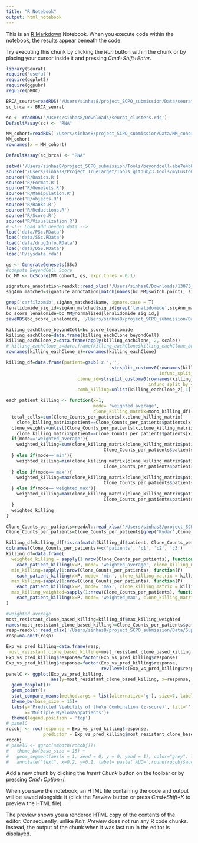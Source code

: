 ```yaml
---
title: "R Notebook"
output: html_notebook
---
```


This is an [R Markdown](http://rmarkdown.rstudio.com) Notebook. When you execute code within the notebook, the results appear beneath the code. 

Try executing this chunk by clicking the *Run* button within the chunk or by placing your cursor inside it and pressing *Cmd+Shift+Enter*. 
<!-- Load libraries -->
```r
library(Seurat)
require('useful')
require(ggplot2)
require(ggpubr)
require(pROC)
```
<!-- Load data -->
```r
BRCA_seurat=readRDS('/Users/sinhas8/project_SCPO_submission/Data/seurat_object_breast_cancer_trial.RDS')
sc_brca <- BRCA_seurat

sc <- readRDS('/Users/sinhas8/Downloads/seurat_clusters.rds')
DefaultAssay(sc) <- "RNA"

MM_cohort=readRDS('/Users/sinhas8/project_SCPO_submission/Data/MM_cohort_seuratObj.RDS')
MM_cohort
rownames(x = MM_cohort)

DefaultAssay(sc_brca) <- "RNA"
```
<!-- Load scripts -->
```r
setwd('/Users/sinhas8/project_SCPO_submission/Tools/beyondcell-abe7e4b84af3e8f14bdbc5531f2e45d826e442dd/')
source('/Users/sinhas8/Project_TrueTarget/Tools_github/3.Tools/myCustom_functions.R')
source('R/Basics.R')
source('R/Format.R')
source('R/Genesets.R')
source('R/Manipulation.R')
source('R/objects.R')
source('R/Ranks.R')
source('R/Reductions.R')
source('R/Score.R')
source('R/Visualization.R')
# <!-- Load add needed data -->
load('data/PSc.RData')
load('data/SSc.RData')
load('data/drugInfo.RData')
load('data/DSS.RData')
load('R/sysdata.rda')
```
<!-- Try BeyondCell -->
```r
gs <- GenerateGenesets(SSc)
#compute BeyondCell Score
bc_MM <- bcScore(MM_cohort, gs, expr.thres = 0.1)
```
<!-- Identify provided BC signatures mapping to drugs -->
```r
signature_annotation=readxl::read_xlsx('/Users/sinhas8/Downloads/13073_2021_1001_MOESM10_ESM.xlsx', skip = 1)
sigAnn_matched=signature_annotation[match(names(bc_MM@switch.point), signature_annotation$sig_id),]
```
<!-- Compute BC_score for drugs given to MM patients -->
```r
grep('carfilzomib',sigAnn_matched$Name, ignore.case = T)
lenalidomide_sig_id=sigAnn_matched$sig_id[grep('lenalidomide',sigAnn_matched$Name, ignore.case = T)]
bc_score_lenalomide=bc_MM@normalized[lenalidomide_sig_id,]
saveRDS(bc_score_lenalomide, '/Users/sinhas8/project_SCPO_submission/Data/MM_bc_score_lenalomide.RDS')
```
<!-- COmpute a killing score based on the above BC score -->
```r
killing_eachClone_beyondCell=bc_score_lenalomide
killing_eachClone=data.frame(killing_eachClone_beyondCell)
killing_eachClone_z=data.frame(apply(killing_eachClone, 2, scale))
# killing_eachClone_z=data.frame(killing_eachClone$killing_eachClone_beyondCell)
rownames(killing_eachClone_z)=rownames(killing_eachClone)

killing_df=data.frame(patient=gsub('z.','',
                                        strsplit_customv0(rownames(killing_eachClone_z),
                                                          infunc_split_by = '_', retreving_onject_id = 1)),
                           clone_id=strsplit_customv0(rownames(killing_eachClone_z),
                                                      infunc_split_by = '_', retreving_onject_id = 2),
                           comb_killing=unlist(killing_eachClone_z[,1]))
```
<!-- Function needed below -->
```r
each_patient_killing <- function(x=1,
                                 mode= 'weighted_average',
                                 clone_killing_matrix=mono_killing_df){
  total_cells=sum(Clone_Counts_per_patients[x,clone_killing_matrix[
    clone_killing_matrix$patient==Clone_Counts_per_patients$patients[x],]$clone_id])
  clone_weights=unlist(Clone_Counts_per_patients[x,clone_killing_matrix[
    clone_killing_matrix$patient==Clone_Counts_per_patients$patients[x],]$clone_id]/total_cells)
  if(mode=='weighted_average'){
    weighted_killing=sum(clone_killing_matrix[clone_killing_matrix$patient==
                                     Clone_Counts_per_patients$patients[x],]$comb_killing*clone_weights)
  } else if(mode=='min'){
    weighted_killing=min(clone_killing_matrix[clone_killing_matrix$patient==
                                     Clone_Counts_per_patients$patients[x],]$comb_killing)
  } else if(mode=='max'){
    weighted_killing=max(clone_killing_matrix[clone_killing_matrix$patient==
                                     Clone_Counts_per_patients$patients[x],]$comb_killing)
  } else if(mode=='weighted_max'){
    weighted_killing=max(clone_killing_matrix[clone_killing_matrix$patient==
                                     Clone_Counts_per_patients$patients[x],]$comb_killing*clone_weights)
  }
  weighted_killing
}

```

<!-- Compute patient level killing -->
```r
Clone_Counts_per_patients=readxl::read_xlsx('/Users/sinhas8/project_SCPO_submission/Data/Supp_COhen_IdoAmit_etal/Clone_Counts_per_patients.xlsx', sheet = 2)
Clone_Counts_per_patients=Clone_Counts_per_patients[grep('Kydar',Clone_Counts_per_patients$...1),]

killing_df=killing_df[!is.na(match(killing_df$patient, Clone_Counts_per_patients$...1)),]
colnames(Clone_Counts_per_patients)=c('patients', 'c1', 'c2', 'c3')
killing_df=data.frame(
  weighted_killing = sapply(1:nrow(Clone_Counts_per_patients), function(P)
    each_patient_killing(x=P, mode= 'weighted_average', clone_killing_matrix = killing_df)) ,
  min_killing=sapply(1:nrow(Clone_Counts_per_patients), function(P)
    each_patient_killing(x=P, mode= 'min', clone_killing_matrix = killing_df)),
  max_killing=sapply(1:nrow(Clone_Counts_per_patients), function(P)
    each_patient_killing(x=P, mode= 'max', clone_killing_matrix = killing_df)),
  max_killing_weighted=sapply(1:nrow(Clone_Counts_per_patients), function(P)
    each_patient_killing(x=P, mode= 'weighted_max', clone_killing_matrix = killing_df))
)
```
<!-- # Exp vs Predicted -->
```r
#weighted average
most_resistant_clone_based_killing=killing_df$max_killing_weighted
names(most_resistant_clone_based_killing)=Clone_Counts_per_patients$patients
resp=readxl::read_xlsx('/Users/sinhas8/project_SCPO_submission/Data/Supp_COhen_IdoAmit_etal/resp_info.xlsx')
resp=na.omit(resp)

Exp_vs_pred_killing=data.frame(resp,
 most_resistant_clone_based_killing=most_resistant_clone_based_killing[match(resp$Patient, names(most_resistant_clone_based_killing))])
Exp_vs_pred_killing$response=factor(Exp_vs_pred_killing$response)
Exp_vs_pred_killing$response=factor(Exp_vs_pred_killing$response,
                                    rev(levels(Exp_vs_pred_killing$response)))
panelC <- ggplot(Exp_vs_pred_killing,
                 aes(y=most_resistant_clone_based_killing, x=response, color=response))+
  geom_boxplot()+
  geom_point()+
  stat_compare_means(method.args = list(alternative='g'), size=7, label = 'p', label.x = 1.2, label.y=0.7)+
  theme_bw(base_size = 15)+
  labs(y='Predicted Viability of the\n Combination (z-score)', fill='',
       x='Multiple Myeloma\npatients')+
  theme(legend.position = 'top')
# panelC
rocobj <- roc(response = Exp_vs_pred_killing$response,
              predictor = Exp_vs_pred_killing$most_resistant_clone_based_killing)
rocobj
# panelD <- ggroc(smooth(rocobj))+
#   theme_bw(base_size = 15) +
#   geom_segment(aes(x = 1, xend = 0, y = 0, yend = 1), color="grey", linetype="dashed")+
#   annotate("text", x=0.2, y=0.1, label= paste('AUC=',round(rocobj$auc,3)), size=5)

```

Add a new chunk by clicking the *Insert Chunk* button on the toolbar or by pressing *Cmd+Option+I*.

When you save the notebook, an HTML file containing the code and output will be saved alongside it (click the *Preview* button or press *Cmd+Shift+K* to preview the HTML file). 

The preview shows you a rendered HTML copy of the contents of the editor. Consequently, unlike *Knit*, *Preview* does not run any R code chunks. Instead, the output of the chunk when it was last run in the editor is displayed.

